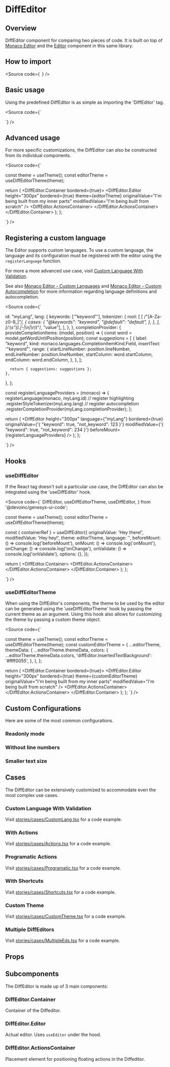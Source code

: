


<Meta title="Components/Code/DiffEditor/Docs" />

# DiffEditor

## Overview

DiffEditor component for comparing two pieces of code. It is built on top of [Monaco Editor](https://microsoft.github.io/monaco-editor/) and
the [Editor](/docs/components-code-editor-docs--docs) component in this same library.

<Canvas of={Stories.Base} sourceState="none" />

## How to import

<Source
  code={`
`}
/>

## Basic usage

Using the predefined DiffEditor is as simple as importing the 'DiffEditor' tag.

<Source
  code={`

  <DiffEditor originalValue="I'm smart!" modifiedValue="I'm not smart!" />
`}
/>

## Advanced usage

For more specific customizations, the DiffEditor can also be constructed from its individual components.

<Source
  code={`


  const theme = useTheme();
  const editorTheme = useDiffEditorTheme(theme);

  return (
    <DiffEditor.Container bordered={true}>
      <DiffEditor.Editor
        height="300px"
        bordered={true}
        theme={editorTheme}
        originalValue="I'm being built from my inner parts"
        modifiedValue="I'm being built from scratch"
      />
      <DiffEditor.ActionsContainer>
        <IconButton icon="gi-heart_full" />
      </DiffEditor.ActionsContainer>
    </DiffEditor.Container>
  );
};

`}
/>

## Registering a custom language

The Editor supports custom languages. To use a custom language, the language and its configuration must be registered with the editor using the `registerLanguage` function.

For more a more advanced use case, visit [Custom Language With Validation](#custom-language-with-validation). 

See also [Monaco Editor - Custom Languages](https://microsoft.github.io/monaco-editor/monarch.html) 
and [Monaco Editor - Custom Autocompletion](https://microsoft.github.io/monaco-editor/playground.html#extending-language-services-custom-languages)
for more information regarding language definitions and autocompletion.

<Source
  code={`


  id: "myLang",
  lang: {
    keywords: ['"keyword"'],
    tokenizer: {
      root: [
        [
          /"[A-Za-z0-9_]*"/,
          {
            cases: {
              "@keywords": "keyword",
              "@default": "default",
            },
          },
        ],
        [/:\s"((.|-|\n|\r)*)"/, "value"],
      ],
    },
  },
  completionProvider: {
    provideCompletionItems: (model, position) => {
      const word = model.getWordUntilPosition(position);
      const suggestions = [
        {
          label: "keyword",
          kind: monaco.languages.CompletionItemKind.Field,
          insertText: '"keyword"',
          range: {
            startLineNumber: position.lineNumber,
            endLineNumber: position.lineNumber,
            startColumn: word.startColumn,
            endColumn: word.endColumn,
          },
        },
      ];

      return { suggestions: suggestions };
    },
  },
};

  const registerLanguageProviders = (monaco) => {
    registerLanguage(monaco, myLang.id)
      // register highlighting
      .registerStyleTokenizer(myLang.lang)
      // register autocompletion
      .registerCompletionProvider(myLang.completionProvider);
  };

  return (
    <DiffEditor
      height="300px"
      language={"myLang"}
      bordered={true}
      originalValue={'{ "keyword": true, "not_keyword": 123 }'}
      modifiedValue={'{ "keyword": true, "not_keyword": 234 }'}
      beforeMount={registerLanguageProviders}
    />
  );
};

`} />


## Hooks

### useDiffEditor

If the React tag doesn't suit a particular use case, the DiffEditor can also be integrated using the 'useDiffEditor' hook.

<Source code={`
  DiffEditor,
  useDiffEditorTheme,
  useDiffEditor,
} from '@devoinc/genesys-ui-code';

  const theme = useTheme();
  const editorTheme = useDiffEditorTheme(theme);

  const { containerRef } = useDiffEditor({
    originalValue: 'Hey there!',
    modifiedValue: 'Hey hey!',
    theme: editorTheme,
    language: '',
    beforeMount: () => console.log('beforeMount'),
    onMount: () => console.log('onMount'),
    onChange: () => console.log('onChange'),
    onValidate: () => console.log('onValidate'),
    options: {},
  });

  return (
    <DiffEditor.Container>
      <Box ref={containerRef} height="100%" />
      <DiffEditor.ActionsContainer>
        <IconButton icon="gi-heart_full" />
      </DiffEditor.ActionsContainer>
    </DiffEditor.Container>
  );
};

`} />

### useDiffEditorTheme

When using the DiffEditor's components, the theme to be used by the editor can be generated using the 'useDiffEditorTheme' hook by passing the current theme as an argument.
Using this hook also allows for customizing the theme by passing a custom theme object.

<Source code={`


  const theme = useTheme();
  const editorTheme = useDiffEditorTheme(theme);
  const customEditorTheme = {
    ...editorTheme,
    themeData: {
      ...editorTheme.themeData,
      colors: {
        ...editorTheme.themeData.colors,
        'diffEditor.insertedTextBackground': '#ffff0055',
      },
    },
  };

  return (
    <DiffEditor.Container bordered={true}>
      <DiffEditor.Editor
        height="300px"
        bordered={true}
        theme={customEditorTheme}
        originalValue="I'm being built from my inner parts"
        modifiedValue="I'm being built from scratch"
      />
      <DiffEditor.ActionsContainer>
        <IconButton icon="gi-heart_full" />
      </DiffEditor.ActionsContainer>
    </DiffEditor.Container>
  );
};
`} />

## Custom Configurations

Here are some of the most common configurations.

### Readonly mode

<Canvas of={Stories.ReadonlyMode} />

### Without line numbers

<Canvas of={Stories.WithoutLineNumbers} />

### Smaller text size

<Canvas of={Stories.SmallerTextSize} />

## Cases

The DiffEditor can be extensively customized to accommodate even the most complex use cases.

### Custom Language With Validation

Visit [stories/cases/CustomLang.tsx](https://github.com/DevoInc/genesys-ui/blob/master/packages/code/src/components/DiffEditor/stories/cases/CustomLang.tsx) for a code example.

<Canvas of={CaseStories.CustomLanguageWithValidation} sourceState="none" />

### With Actions

Visit [stories/cases/Actions.tsx](https://github.com/DevoInc/genesys-ui/blob/master/packages/code/src/components/DiffEditor/stories/cases/Actions.tsx) for a code example.

<Canvas of={CaseStories.WithActions} sourceState="none" />

### Programatic Actions

Visit [stories/cases/Programatic.tsx](https://github.com/DevoInc/genesys-ui/blob/master/packages/code/src/components/DiffEditor/stories/cases/Programatic.tsx) for a code example.

<Canvas of={CaseStories.ProgramaticActions} sourceState="none" />

### With Shortcuts

Visit [stories/cases/Shortcuts.tsx](https://github.com/DevoInc/genesys-ui/blob/master/packages/code/src/components/DiffEditor/stories/cases/Shortcuts.tsx) for a code example.

<Canvas of={CaseStories.WithShortcuts} sourceState="none" />

### Custom Theme

Visit [stories/cases/CustomTheme.tsx](https://github.com/DevoInc/genesys-ui/blob/master/packages/code/src/components/DiffEditor/stories/cases/CustomThemed.tsx) for a code example.

<Canvas of={CaseStories.CustomTheme} sourceState="none" />

### Multiple DiffEditors

Visit [stories/cases/MultipleEds.tsx](https://github.com/DevoInc/genesys-ui/blob/master/packages/code/src/components/DiffEditor/stories/cases/MultipleEds.tsx) for a code example.

<Canvas of={CaseStories.MultipleDiffEditors} sourceState="none" />

## Props

<ArgTypes of={Stories} />

## Subcomponents

The DiffEditor is made up of 3 main components:

### DiffEditor.Container

Container of the Diffeditor.

<ArgTypes of={DiffEditor.Container} />

### DiffEditor.Editor

Actual editor. Uses `useEditor` under the hood.

<ArgTypes of={DiffEditor.Editor} />

### DiffEditor.ActionsContainer

Placement element for positioning floating actions in the Diffeditor.

<ArgTypes of={DiffEditor.ActionsContainer} />
